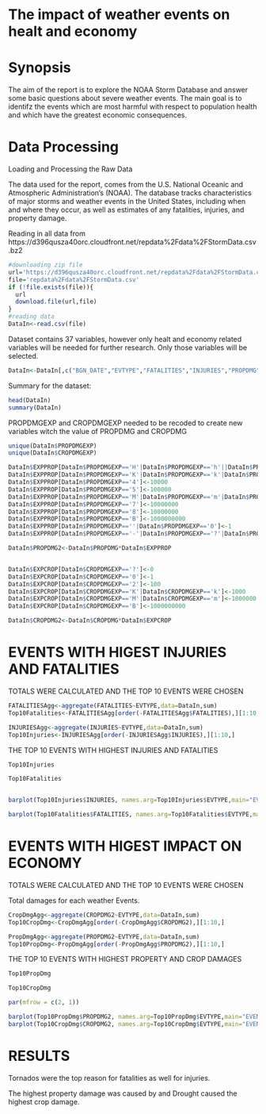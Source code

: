 The impact of weather events on healt and economy
=====================================================================
Synopsis
=======================
The aim of the report is to explore the NOAA Storm Database and answer some basic questions about severe weather events. The main goal is to identifz the events which are most harmful with respect to population health and which have the greatest economic consequences.


Data Processing
=======================
Loading and Processing the Raw Data

The data used for the report, comes from the U.S. National Oceanic and Atmospheric Administration's (NOAA). The database tracks characteristics of major storms and weather events in the United States, including when and where they occur, as well as estimates of any fatalities, injuries, and property damage.

Reading in all data from https://d396qusza40orc.cloudfront.net/repdata%2Fdata%2FStormData.csv.bz2

```{r reading data from web}
#downloading zip file  
url='https://d396qusza40orc.cloudfront.net/repdata%2Fdata%2FStormData.csv.bz2'
file='repdata%2Fdata%2FStormData.csv'
if (!file.exists(file)){
  url
  download.file(url,file)
}  
#reading data
DataIn<-read.csv(file)
```

Dataset contains 37 variables, however only healt and economy related variables will be needed for further research. Only those variables will be selected.
```{r}
DataIn<-DataIn[,c("BGN_DATE","EVTYPE","FATALITIES","INJURIES","PROPDMG","PROPDMGEXP","CROPDMG","CROPDMGEXP")]
```

Summary for the dataset:
```{r}
head(DataIn)
summary(DataIn)
```
PROPDMGEXP and CROPDMGEXP needed to be recoded to create new variables witch the value of PROPDMG and CROPDMG
```{r}
unique(DataIn$PROPDMGEXP)
unique(DataIn$CROPDMGEXP)

DataIn$EXPPROP[DataIn$PROPDMGEXP=='H'|DataIn$PROPDMGEXP=='h'||DataIn$PROPDMGEXP=='2']<-100
DataIn$EXPPROP[DataIn$PROPDMGEXP=='K'|DataIn$PROPDMGEXP=='k'|DataIn$PROPDMGEXP=='3']<-1000
DataIn$EXPPROP[DataIn$PROPDMGEXP=='4']<-10000
DataIn$EXPPROP[DataIn$PROPDMGEXP=='5']<-100000
DataIn$EXPPROP[DataIn$PROPDMGEXP=='M'|DataIn$PROPDMGEXP=='m'|DataIn$PROPDMGEXP=='6']<-1000000
DataIn$EXPPROP[DataIn$PROPDMGEXP=='7']<-10000000
DataIn$EXPPROP[DataIn$PROPDMGEXP=='8']<-10000000
DataIn$EXPPROP[DataIn$PROPDMGEXP=='B']<-1000000000
DataIn$EXPPROP[DataIn$PROPDMGEXP==''|DataIn$PROPDMGEXP=='0']<-1
DataIn$EXPPROP[DataIn$PROPDMGEXP=='-'|DataIn$PROPDMGEXP=='?'|DataIn$PROPDMGEXP=='+']<-0

DataIn$PROPDMG2<-DataIn$PROPDMG*DataIn$EXPPROP


DataIn$EXPCROP[DataIn$CROPDMGEXP=='?']<-0
DataIn$EXPCROP[DataIn$CROPDMGEXP=='0']<-1
DataIn$EXPCROP[DataIn$CROPDMGEXP=='2']<-100
DataIn$EXPCROP[DataIn$CROPDMGEXP=='K'|DataIn$CROPDMGEXP=='k']<-1000
DataIn$EXPCROP[DataIn$CROPDMGEXP=='M'|DataIn$CROPDMGEXP=='m']<-1000000
DataIn$EXPCROP[DataIn$CROPDMGEXP=='B']<-1000000000

DataIn$CROPDMG2<-DataIn$CROPDMG*DataIn$EXPCROP

```


EVENTS WITH HIGEST INJURIES AND FATALITIES
==========================================


TOTALS WERE CALCULATED AND THE TOP 10 EVENTS WERE CHOSEN
```{r}

FATALITIESAgg<-aggregate(FATALITIES~EVTYPE,data=DataIn,sum)
Top10Fatalities<-FATALITIESAgg[order(-FATALITIESAgg$FATALITIES),][1:10,]

INJURIESAgg<-aggregate(INJURIES~EVTYPE,data=DataIn,sum)
Top10Injuries<-INJURIESAgg[order(-INJURIESAgg$INJURIES),][1:10,]

```

THE TOP 10 EVENTS WITH HIGHEST INJURIES AND FATALITIES
```{r}
Top10Injuries

Top10Fatalities


barplot(Top10Injuries$INJURIES, names.arg=Top10Injuries$EVTYPE,main="EVENTS WITH HIGHEST INJURIES ")

barplot(Top10Fatalities$FATALITIES, names.arg=Top10Fatalities$EVTYPE,main="EVENTS WITH HIGEST FATALITIES ")

```


EVENTS WITH HIGEST IMPACT ON ECONOMY
==========================================


TOTALS WERE CALCULATED AND THE TOP 10 EVENTS WERE CHOSEN


Total damages for each weather Events.
```{r}

CropDmgAgg<-aggregate(CROPDMG2~EVTYPE,data=DataIn,sum)
Top10CropDmg<-CropDmgAgg[order(-CropDmgAgg$CROPDMG2),][1:10,]

PropDmgAgg<-aggregate(PROPDMG2~EVTYPE,data=DataIn,sum)
Top10PropDmg<-PropDmgAgg[order(-PropDmgAgg$PROPDMG2),][1:10,]
```



THE TOP 10 EVENTS WITH HIGHEST PROPERTY AND CROP DAMAGES

```{r}
Top10PropDmg

Top10CropDmg

par(mfrow = c(2, 1))

barplot(Top10PropDmg$PROPDMG2, names.arg=Top10PropDmg$EVTYPE,main="EVENTS WITH THE HIGHEST PROPERTY DAMAGES ")
barplot(Top10CropDmg$CROPDMG2, names.arg=Top10CropDmg$EVTYPE,main="EVENTS WITH THE HIGHEST CROP DAMAGES ")


```
RESULTS
=======

Tornados were the top reason for fatalities as well for injuries.

The highest property damage was caused by and Drought caused the highest crop damage.



